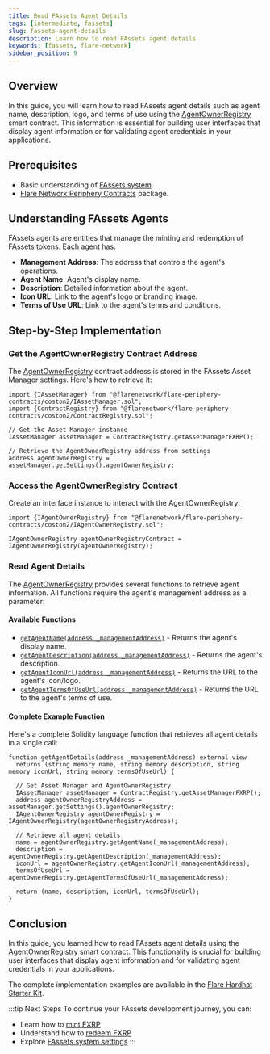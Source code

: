 ```yaml
---
title: Read FAssets Agent Details
tags: [intermediate, fassets]
slug: fassets-agent-details
description: Learn how to read FAssets agent details
keywords: [fassets, flare-network]
sidebar_position: 9
---
```



## Overview

In this guide, you will learn how to read FAssets agent details such as agent name, description, logo, and terms of use using the [AgentOwnerRegistry](fassets/reference/IAgentOwnerRegistry) smart contract.
This information is essential for building user interfaces that display agent information or for validating agent credentials in your applications.

## Prerequisites

- Basic understanding of [FAssets system](/fassets/overview).
- [Flare Network Periphery Contracts](https://www.npmjs.com/package/@flarenetwork/flare-periphery-contracts) package.

## Understanding FAssets Agents

FAssets agents are entities that manage the minting and redemption of FAssets tokens. Each agent has:

- **Management Address**: The address that controls the agent's operations.
- **Agent Name**: Agent's display name.
- **Description**: Detailed information about the agent.
- **Icon URL**: Link to the agent's logo or branding image.
- **Terms of Use URL**: Link to the agent's terms and conditions.

## Step-by-Step Implementation

### Get the AgentOwnerRegistry Contract Address

The [AgentOwnerRegistry](/fassets/reference/IAgentOwnerRegistry) contract address is stored in the FAssets Asset Manager settings.
Here's how to retrieve it:

```solidity
import {IAssetManager} from "@flarenetwork/flare-periphery-contracts/coston2/IAssetManager.sol";
import {ContractRegistry} from "@flarenetwork/flare-periphery-contracts/coston2/ContractRegistry.sol";

// Get the Asset Manager instance
IAssetManager assetManager = ContractRegistry.getAssetManagerFXRP();

// Retrieve the AgentOwnerRegistry address from settings
address agentOwnerRegistry = assetManager.getSettings().agentOwnerRegistry;
```

### Access the AgentOwnerRegistry Contract

Create an interface instance to interact with the AgentOwnerRegistry:

```solidity
import {IAgentOwnerRegistry} from "@flarenetwork/flare-periphery-contracts/coston2/IAgentOwnerRegistry.sol";

IAgentOwnerRegistry agentOwnerRegistryContract = IAgentOwnerRegistry(agentOwnerRegistry);
```

### Read Agent Details

The [AgentOwnerRegistry](/fassets/reference/IAgentOwnerRegistry) provides several functions to retrieve agent information.
All functions require the agent's management address as a parameter:

#### Available Functions

- [`getAgentName(address _managementAddress)`](/fassets/reference/IAgentOwnerRegistry#getagentname) - Returns the agent's display name.
- [`getAgentDescription(address _managementAddress)`](/fassets/reference/IAgentOwnerRegistry#getDescription) - Returns the agent's description.
- [`getAgentIconUrl(address _managementAddress)`](/fassets/reference/IAgentOwnerRegistry#getagenticonurl) - Returns the URL to the agent's icon/logo.
- [`getAgentTermsOfUseUrl(address _managementAddress)`](/fassets/reference/IAgentOwnerRegistry#getagenttermsofuseurl) - Returns the URL to the agent's terms of use.

#### Complete Example Function

Here's a complete Solidity language function that retrieves all agent details in a single call:

```solidity
function getAgentDetails(address _managementAddress) external view
  returns (string memory name, string memory description, string memory iconUrl, string memory termsOfUseUrl) {
  
  // Get Asset Manager and AgentOwnerRegistry
  IAssetManager assetManager = ContractRegistry.getAssetManagerFXRP();
  address agentOwnerRegistryAddress = assetManager.getSettings().agentOwnerRegistry;
  IAgentOwnerRegistry agentOwnerRegistry = IAgentOwnerRegistry(agentOwnerRegistryAddress);

  // Retrieve all agent details
  name = agentOwnerRegistry.getAgentName(_managementAddress);
  description = agentOwnerRegistry.getAgentDescription(_managementAddress);
  iconUrl = agentOwnerRegistry.getAgentIconUrl(_managementAddress);
  termsOfUseUrl = agentOwnerRegistry.getAgentTermsOfUseUrl(_managementAddress);

  return (name, description, iconUrl, termsOfUseUrl);
}
```

## Conclusion

In this guide, you learned how to read FAssets agent details using the [AgentOwnerRegistry](/fassets/reference/IAgentOwnerRegistry) smart contract.
This functionality is crucial for building user interfaces that display agent information and for validating agent credentials in your applications.

The complete implementation examples are available in the [Flare Hardhat Starter Kit](/network/guides/hardhat-foundry-starter-kit).

:::tip Next Steps
To continue your FAssets development journey, you can:

- Learn how to [mint FXRP](/fassets/developer-guides/fassets-mint)
- Understand how to [redeem FXRP](/fassets/developer-guides/fassets-redeem)
- Explore [FAssets system settings](/fassets/operational-parameters)
:::
